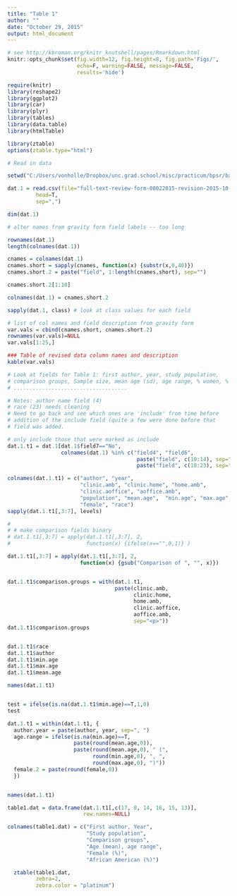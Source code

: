 ```yaml
---
title: "Table 1"
author: ""
date: "October 29, 2015"
output: html_document
---
```



```r
# see http://kbroman.org/knitr_knutshell/pages/Rmarkdown.html
knitr::opts_chunk$set(fig.width=12, fig.height=8, fig.path='Figs/',
                      echo=F, warning=FALSE, message=FALSE, 
                      results='hide')

require(knitr)
library(reshape2)
library(ggplot2)
library(car)
library(plyr)
library(tables)
library(data.table)
library(htmlTable)

library(ztable)
options(ztable.type="html")


```

```r
# Read in data

setwd("C:/Users/vonholle/Dropbox/unc.grad.school/misc/practicum/bpsr/backup")

dat.1 = read.csv(file="full-text-review-form-08022015-revision-2015-10-29.csv",
         head=T,
         sep=",")

dim(dat.1)
```

```r

# alter names from gravity form field labels -- too long

rownames(dat.1)
length(colnames(dat.1))

cnames = colnames(dat.1)
cnames.short = sapply(cnames, function(x) {substr(x,0,40)})
cnames.short.2 = paste("field", 1:length(cnames.short), sep="")

cnames.short.2[1:10]

colnames(dat.1) = cnames.short.2

sapply(dat.1, class) # look at class values for each field
```

```r
# list of col names and field description from gravity form
var.vals = cbind(cnames.short, cnames.short.2)
rownames(var.vals)=NULL
var.vals[1:25,]
```

```r

### Table of revised data column names and description
kable(var.vals)
```


```r

# Look at fields for Table 1: first author, year, study population,
# comparison groups, Sample size, mean age (sd), age range, % women, % AA
# ....................................

# Notes: author name field (4)
# race (23) needs cleaning
# Need to go back and see which ones are 'include' from time before
# addition of the include field (quite a few were done before that
# field was added.

# only include those that were marked as include
dat.1.t1 = dat.1[dat.1$field7=="No",
                 colnames(dat.1) %in% c("field4", "field6", 
                                         paste("field", c(10:14), sep=""),
                                         paste("field", c(18:23), sep=""))]

colnames(dat.1.t1) = c("author", "year", 
                       "clinic.amb", "clinic.home", "home.amb", 
                       "clinic.aoffice", "aoffice.amb",
                       "population", "mean.age",  "min.age", "max.age",
                       "female", "race")
sapply(dat.1.t1[,3:7], levels)

# 
# # make comparison fields binary
# dat.1.t1[,3:7] = apply(dat.1.t1[,3:7], 2, 
#                        function(x) {ifelse(x=="",0,1)} )

dat.1.t1[,3:7] = apply(dat.1.t1[,3:7], 2, 
                       function(x) {gsub("Comparison of ", "", x)})


dat.1.t1$comparison.groups = with(dat.1.t1,
                                  paste(clinic.amb,
                                        clinic.home,
                                        home.amb,
                                        clinic.aoffice,
                                        aoffice.amb,
                                        sep="<p>"))
dat.1.t1$comparison.groups


dat.1.t1$race
dat.1.t1$author
dat.1.t1$min.age
dat.1.t1$max.age
dat.1.t1$mean.age

names(dat.1.t1)


test = ifelse(is.na(dat.1.t1$min.age)==T,1,0)
test

dat.1.t1 = within(dat.1.t1, {
  author.year = paste(author, year, sep=", ")
  age.range = ifelse(is.na(min.age)==T,
                     paste(round(mean.age,0)), 
                     paste(round(mean.age,0), " (", 
                           round(min.age,0), ", ", 
                           round(max.age,0), ")"))
  female.2 = paste(round(female,0))
  })


names(dat.1.t1)

table1.dat = data.frame(dat.1.t1[,c(17, 8, 14, 16, 15, 13)],
                        row.names=NULL)

colnames(table1.dat) = c("First author, Year",
                         "Study population",
                         "Comparison groups",
                         "Age (mean), age range", 
                         "Female (%)",
                         "African American (%)")
```

```r
  ztable(table1.dat,
         zebra=2,
         zebra.color = "platinum")
```

